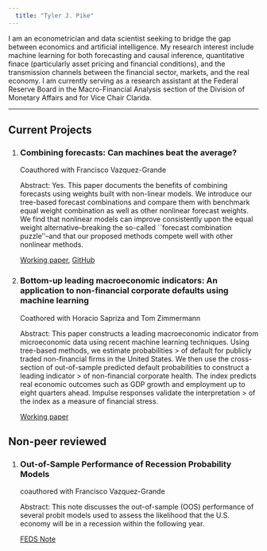 ---
  title: "Tyler J. Pike"
---
  
I am an econometrician and data scientist seeking to bridge the gap between economics and artificial intelligence. My research interest include machine learning for both forecasting and causal inference, quantitative finace (particularly asset pricing and financial conditions),  and the transmission channels between the financial sector, markets, and the real economy. I am currently serving as a research assistant at the Federal Reserve Board in the Macro-Financial Analysis section of the Division of Monetary Affairs and for Vice Chair Clarida.

-------

## Current Projects


1. ### Combining forecasts: Can machines beat the average?

   Coauthored with Francisco Vazquez-Grande   
   
   Abstract: Yes. This paper documents the benefits of combining forecasts using weights built with non-linear models.  We introduce our tree-based forecast combinations and compare them    with benchmark equal weight combination as well as other nonlinear forecast weights. We find that nonlinear models can improve consistently upon the equal weight alternative--breaking    the so-called ``forecast combination puzzle''--and that our proposed methods compete well with other nonlinear methods.
   
   [Working paper](https://papers.ssrn.com/sol3/papers.cfm?abstract_id=3691117),  [GitHub](https://github.com/tylerJPike/CanMachinesBeatTheAverage)  


2. ### Bottom-up leading macroeconomic indicators: An application to non-financial corporate defaults using machine learning

   Coathored with Horacio Sapriza and Tom Zimmermann

   Abstract: This paper constructs a leading macroeconomic indicator from microeconomic data using recent machine learning techniques. Using tree-based methods, we estimate probabilities > of default for publicly traded non-financial firms in the United States. We then use the cross-section of out-of-sample predicted default probabilities to construct a leading indicator > of non-financial corporate health. The index predicts real economic outcomes such as GDP growth and employment up to eight quarters ahead. Impulse responses validate the interpretation > of the index as a measure of financial stress.

   [Working paper](https://papers.ssrn.com/sol3/papers.cfm?abstract_id=3473056)

## Non-peer reviewed 

1. ### Out-of-Sample Performance of Recession Probability Models
  
   coauthored with Francisco Vazquez-Grande  
   
   Abstract: This note discusses the out-of-sample (OOS) performance of several probit models used to assess the likelihood that the U.S. economy will be in a recession within the  following year. 
   
   [FEDS Note](https://www.federalreserve.gov/econres/notes/feds-notes/out-of-sample-performance-of-recession-probability-models-20191213.htm)
